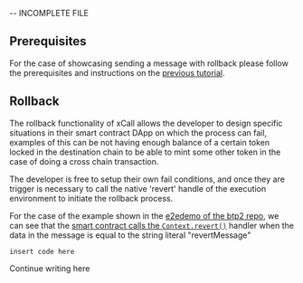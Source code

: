 -- INCOMPLETE FILE

## Prerequisites

For the case of showcasing sending a message with rollback please follow the prerequisites and instructions on the [previous tutorial](/quickstart/sending-a-message-with-xcall).

## Rollback

The rollback functionality of xCall allows the developer to design specific situations in their smart contract DApp on which the process can fail, examples of this can be not having enough balance of a certain token locked in the destination chain to be able to mint some other token in the case of doing a cross chain transaction. 

The developer is free to setup their own fail conditions, and once they are trigger is necessary to call the native 'revert' handle of the execution environment to initiate the rollback process.

For the case of the example shown in the [e2edemo of the btp2 repo](https://github.com/icon-project/btp2/tree/main/e2edemo), we can see that the [smart contract calls the ```Context.revert()```](https://github.com/icon-project/btp2-java/blob/9acff597162ec66aef343e2c06cc607e0aa10dfa/dapp-sample/src/main/java/foundation/icon/btp/xcall/sample/DAppProxySample.java#L103) handler when the data in the message is equal to the string literal "revertMessage"

```filename="" copy
insert code here
```
Continue writing here